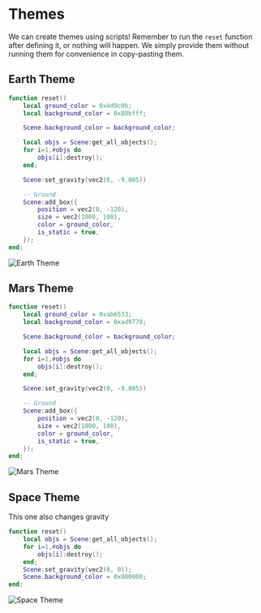 # Themes

We can create themes using scripts! Remember to run the `reset` function after defining it, or nothing will happen. We simply provide them without running them for convenience in copy-pasting them.

## Earth Theme

```lua
function reset()
    local ground_color = 0x4d9c0b;
    local background_color = 0x80bfff;

    Scene.background_color = background_color;

    local objs = Scene:get_all_objects();
    for i=1,#objs do
        objs[i]:destroy();
    end;

    Scene:set_gravity(vec2(0, -9.805))

    -- Ground
    Scene:add_box({
        position = vec2(0, -120),
        size = vec2(1000, 100),
        color = ground_color,
        is_static = true,
    });
end;
```

![Earth Theme](./img/earth.png)

## Mars Theme

```lua
function reset()
    local ground_color = 0xab6533;
    local background_color = 0xad9778;

    Scene.background_color = background_color;

    local objs = Scene:get_all_objects();
    for i=1,#objs do
        objs[i]:destroy();
    end;

    Scene:set_gravity(vec2(0, -9.805))

    -- Ground
    Scene:add_box({
        position = vec2(0, -120),
        size = vec2(1000, 100),
        color = ground_color,
        is_static = true,
    });
end;
```

![Mars Theme](./img/mars.png)

## Space Theme

This one also changes gravity

```lua
function reset()
    local objs = Scene:get_all_objects();
    for i=1,#objs do
        objs[i]:destroy();
    end;
    Scene:set_gravity(vec2(0, 0));
    Scene.background_color = 0x000000;
end;
```

![Space Theme](./img/space.png)